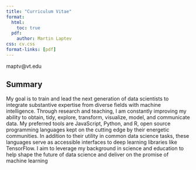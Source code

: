 ```yaml
---
title: "Curriculum Vitae"
format:
  html:
    toc: true
  pdf:
    author: Martin Laptev
css: cv.css
format-links: [pdf]
---
```


::: {.print-only .contact-block}
maptv@vt.edu
:::

## Summary

My goal is to train and lead the next generation of data scientists to integrate substantive expertise from diverse fields with machine intelligence.
Through research and teaching, I am constantly improving my ability to obtain, tidy, explore, transform, visualize, model, and communicate data.
My preferred tools are JavaScript, Python, and R, open source programming languages kept on the cutting edge by their energetic communities.
In addition to their utility in common data science tasks, these languages serve as accessible interfaces to deep learning libraries like TensorFlow.
I aim to leverage my background in science and education to help shape the future of data science and deliver on the promise of machine learning
